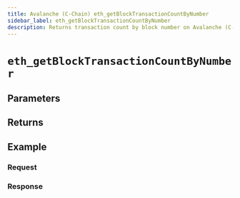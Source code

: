 ```yaml
---
title: Avalanche (C-Chain) eth_getBlockTransactionCountByNumber
sidebar_label: eth_getBlockTransactionCountByNumber
description: Returns transaction count by block number on Avalanche (C-Chain).
---
```




# `eth_getBlockTransactionCountByNumber`

<Description />

## Parameters


<Params />

## Returns


<Returns />

## Example


<Example />

### Request


<Request />

### Response


<Response />
